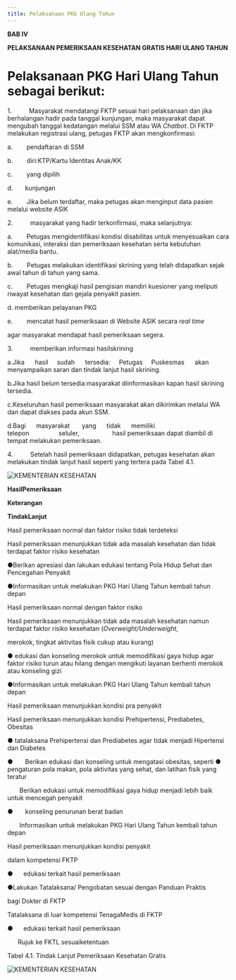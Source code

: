 ```yaml
---
title: Pelaksanaan PKG Ulang Tahun
---
```


**BAB IV**

**PELAKSANAAN PEMERIKSAAN KESEHATAN GRATIS HARI ULANG TAHUN**

Pelaksanaan PKG Hari Ulang Tahun sebagai berikut:
=================================================

1.          Masyarakat mendatangi FKTP sesuai hari pelaksanaan dan jika berhalangan hadir pada tanggal kunjungan, maka masyarakat dapat mengubah tanggal kedatangan melalui SSM atau WA _Chatbot_. Di FKTP melakukan registrasi ulang, petugas FKTP akan mengkonfirmasi:

a.        pendaftaran di SSM

b.        diri:KTP/Kartu Identitas Anak/KK

c.        yang dipilih

d.       kunjungan

e.        Jika belum terdaftar, maka petugas akan menginput data pasien melalui website ASIK

2.          masyarakat yang hadir terkonfirmasi, maka selanjutnya:

a.        Petugas mengidentifikasi kondisi disabilitas untuk menyesuaikan cara komunikasi, interaksi dan pemeriksaan kesehatan serta kebutuhan alat/media bantu.

b.        Petugas melakukan identifikasi skrining yang telah didapatkan sejak awal tahun di tahun yang sama.

c.        Petugas mengkaji hasil pengisian mandiri kuesioner yang meliputi riwayat kesehatan dan gejala penyakit pasien.

d. memberikan pelayanan PKG

e.        mencatat hasil pemeriksaan di Website ASIK secara _real time_

agar masyarakat mendapat hasil pemeriksaan segera.

3.          memberikan informasi hasilskrining

a.Jika      hasil     sudah      tersedia:     Petugas     Puskesmas      akan menyampaikan saran dan tindak lanjut hasil skrining.

b.Jika hasil belum tersedia:masyarakat diinformasikan kapan hasil skrining tersedia.

c.Keseluruhan hasil pemeriksaan masyarakat akan dikirimkan melalui WA dan dapat diakses pada akun SSM.

d.Bagi      masyarakat       yang      tidak      memiliki                 telepon                 seluler,                   hasil pemeriksaan dapat diambil di tempat melakukan pemeriksaan.

4.          Setelah hasil pemeriksaan didapatkan, petugas kesehatan akan melakukan tindak lanjut hasil seperti yang tertera pada Tabel 4.1.

  

![KEMENTERIAN KESEHATAN](/33/image020.gif) 

  

**HasilPemeriksaan**

**Keterangan**

**TindakLanjut**

Hasil pemeriksaan normal dan faktor risiko tidak terdeteksi

Hasil pemeriksaan menunjukkan tidak ada masalah kesehatan dan tidak terdapat faktor risiko kesehatan

●Berikan apresiasi dan lakukan edukasi tentang Pola Hidup Sehat dan Pencegahan Penyakit

●Informasikan untuk melakukan PKG Hari Ulang Tahun kembali tahun depan

Hasil pemeriksaan normal dengan faktor risiko

Hasil pemeriksaan menunjukkan tidak ada masalah kesehatan namun terdapat faktor risiko kesehatan (_Overweight/Underweight_,

merokok, tingkat aktivitas fisik cukup atau kurang)

● edukasi dan konseling merokok untuk memodifikasi gaya hidup agar faktor risiko turun atau hilang dengan mengikuti layanan berhenti merokok atau konseling gizi

●Informasikan untuk melakukan PKG Hari Ulang Tahun kembali tahun depan

Hasil pemeriksaan menunjukkan kondisi pra penyakit

Hasil pemeriksaan menunjukkan kondisi Prehipertensi, Prediabetes, Obesitas

● tatalaksana Prehipertensi dan Prediabetes agar tidak menjadi Hipertensi dan Diabetes

●       Berikan edukasi dan konseling untuk mengatasi obesitas, seperti ● pengaturan pola makan, pola aktivitas yang sehat, dan latihan fisik yang teratur

       Berikan edukasi untuk memodifikasi gaya hidup menjadi lebih baik untuk mencegah penyakit

●       konseling penurunan berat badan

       Informasikan untuk melakukan PKG Hari Ulang Tahun kembali tahun depan

Hasil pemeriksaan menunjukkan kondisi penyakit

dalam kompetensi FKTP

●      edukasi terkait hasil pemeriksaan

●Lakukan Tatalaksana/ Pengobatan sesuai dengan Panduan Praktis

bagi Dokter di FKTP

Tatalaksana di luar kompetensi TenagaMedis di FKTP

●      edukasi terkait hasil pemeriksaan

      Rujuk ke FKTL sesuaiketentuan

Tabel 4.1. Tindak Lanjut Pemeriksaan Kesehatan Gratis

  

![KEMENTERIAN KESEHATAN](/33/image020.gif) 

  
